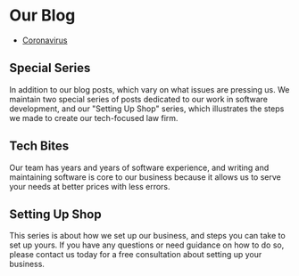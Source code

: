 
<PublicLayout>

<Seo title="Blog" />

# Our Blog

* [Coronavirus](/blog/coronavirus)

## Special Series

In addition to our blog posts, which vary on what issues are pressing us. We
maintain two special series of posts dedicated to our work in software
development, and our "Setting Up Shop" series, which illustrates the steps we
made to create our tech-focused law firm.

<Flex flexWrap="wrap">

<DesktopHalfMobileFullCard to='/blog/tech-bites'>
<Box p="6">

## Tech Bites

Our team has years and years of software experience, and writing and
maintaining software is core to our business because it allows us to serve
your needs at better prices with less errors.

</Box>
</DesktopHalfMobileFullCard>

<DesktopHalfMobileFullCard to='/blog/setting-up-shop'>
<Box p="6">

## Setting Up Shop

This series is about how we set up our business, and steps you can take to
set up yours. If you have any questions or need guidance on how to do so,
please contact us today for a free consultation about setting up
your business.

</Box>
</DesktopHalfMobileFullCard>

</Flex>

</PublicLayout>
